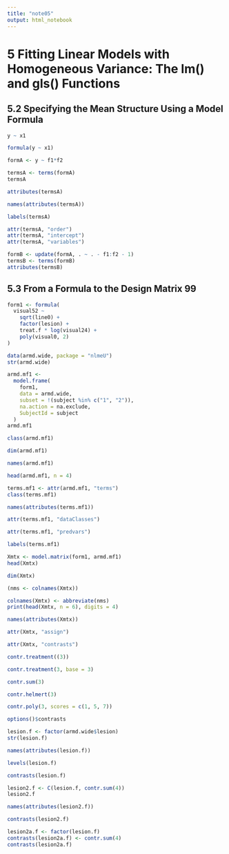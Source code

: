 ```yaml
---
title: "note05"
output: html_notebook
---
```


# 5 Fitting Linear Models with Homogeneous Variance: The lm() and gls() Functions


## 5.2 Specifying the Mean Structure Using a Model Formula

```r
y ~ x1
```


```r
formula(y ~ x1)
```

```r
formA <- y ~ f1*f2
```


```r
termsA <- terms(formA)
termsA
```

```r
attributes(termsA)
```

```r
names(attributes(termsA))
```

```r
labels(termsA)
```

```r
attr(termsA, "order")
attr(termsA, "intercept")
attr(termsA, "variables")
```

```r
formB <- update(formA, . ~ . - f1:f2 - 1)
termsB <- terms(formB)
attributes(termsB)
```

## 5.3 From a Formula to the Design Matrix 99

```r
form1 <- formula(
  visual52 ~
    sqrt(line0) +
    factor(lesion) +
    treat.f * log(visual24) +
    poly(visual0, 2)
)
```


```r
data(armd.wide, package = "nlmeU")
str(armd.wide)
```


```r
armd.mf1 <-
  model.frame(
    form1,
    data = armd.wide,
    subset = !(subject %in% c("1", "2")),
    na.action = na.exclude,
    SubjectId = subject
  )
armd.mf1
```


```r
class(armd.mf1)
```

```r
dim(armd.mf1)
```

```r
names(armd.mf1)
```

```r
head(armd.mf1, n = 4)
```

```r
terms.mf1 <- attr(armd.mf1, "terms")
class(terms.mf1)
```

```r
names(attributes(terms.mf1))
```

```r
attr(terms.mf1, "dataClasses")
```

```r
attr(terms.mf1, "predvars")
```


```r
labels(terms.mf1)
```


```r
Xmtx <- model.matrix(form1, armd.mf1)
head(Xmtx)
```


```r
dim(Xmtx)
```

```r
(nms <- colnames(Xmtx))
```

```r
colnames(Xmtx) <- abbreviate(nms)
print(head(Xmtx, n = 6), digits = 4)
```

```r
names(attributes(Xmtx))
```

```r
attr(Xmtx, "assign")
```



```r
attr(Xmtx, "contrasts")
```

```r
contr.treatment((3))
```

```r
contr.treatment(3, base = 3)
```


```r
contr.sum(3)
```


```r
contr.helmert(3)
```

```r
contr.poly(3, scores = c(1, 5, 7))
```



```r
options()$contrasts
```

```r
lesion.f <- factor(armd.wide$lesion)
str(lesion.f)
```


```r
names(attributes(lesion.f))
```

```r
levels(lesion.f)
```

```r
contrasts(lesion.f)
```


```r
lesion2.f <- C(lesion.f, contr.sum(4))
lesion2.f
```

```r
names(attributes(lesion2.f))
```

```r
contrasts(lesion2.f)
```


```r
lesion2a.f <- factor(lesion.f)
contrasts(lesion2a.f) <- contr.sum(4)
contrasts(lesion2a.f)
```

